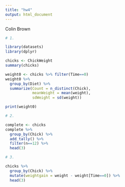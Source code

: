```yaml
---
title: "hw4"
output: html_document
---
```

Colin Brown

```r
# 1.

library(datasets)
library(dplyr)

chicks <- ChickWeight
summary(chicks)

weight0 <- chicks %>% filter(Time==0)
weight0 %>%
  group_by(Diet) %>%
  summarize(Count = n_distinct(Chick),
            meanWeight = mean(weight),
            sdWeight = sd(weight))

print(weight0)
```

```r
# 2.

complete <- chicks
complete %>%
  group_by(Chick) %>%
  add_tally() %>%
  filter(n==12) %>%
  head(3)
```

```r
# 3.

chicks %>%
  group_by(Chick) %>%
  mutate(weightgain = weight - weight[Time==0]) %>%
  head(3)
```

```r

```
